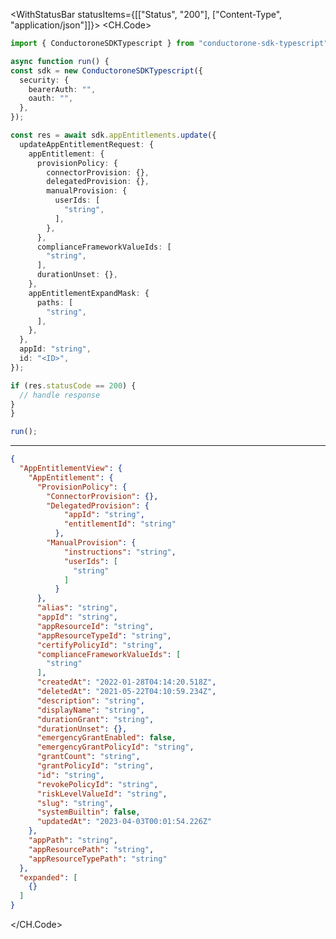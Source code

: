 

<WithStatusBar statusItems={[["Status", "200"], ["Content-Type", "application/json"]]}>
  <CH.Code>
  ```typescript Update.ts
  import { ConductoroneSDKTypescript } from "conductorone-sdk-typescript";

async function run() {
  const sdk = new ConductoroneSDKTypescript({
    security: {
      bearerAuth: "",
      oauth: "",
    },
  });

  const res = await sdk.appEntitlements.update({
    updateAppEntitlementRequest: {
      appEntitlement: {
        provisionPolicy: {
          connectorProvision: {},
          delegatedProvision: {},
          manualProvision: {
            userIds: [
              "string",
            ],
          },
        },
        complianceFrameworkValueIds: [
          "string",
        ],
        durationUnset: {},
      },
      appEntitlementExpandMask: {
        paths: [
          "string",
        ],
      },
    },
    appId: "string",
    id: "<ID>",
  });

  if (res.statusCode == 200) {
    // handle response
  }
}

run();
  ```
  ---

  ```json Example Response
  {
    "AppEntitlementView": {
      "AppEntitlement": {
        "ProvisionPolicy": {
          "ConnectorProvision": {},
          "DelegatedProvision": {
              "appId": "string",
              "entitlementId": "string"
            },
          "ManualProvision": {
              "instructions": "string",
              "userIds": [
                "string"
              ]
            }
        },
        "alias": "string",
        "appId": "string",
        "appResourceId": "string",
        "appResourceTypeId": "string",
        "certifyPolicyId": "string",
        "complianceFrameworkValueIds": [
          "string"
        ],
        "createdAt": "2022-01-28T04:14:20.518Z",
        "deletedAt": "2021-05-22T04:10:59.234Z",
        "description": "string",
        "displayName": "string",
        "durationGrant": "string",
        "durationUnset": {},
        "emergencyGrantEnabled": false,
        "emergencyGrantPolicyId": "string",
        "grantCount": "string",
        "grantPolicyId": "string",
        "id": "string",
        "revokePolicyId": "string",
        "riskLevelValueId": "string",
        "slug": "string",
        "systemBuiltin": false,
        "updatedAt": "2023-04-03T00:01:54.226Z"
      },
      "appPath": "string",
      "appResourcePath": "string",
      "appResourceTypePath": "string"
    },
    "expanded": [
      {}
    ]
  }
  ```
  </CH.Code>
</WithStatusBar>
